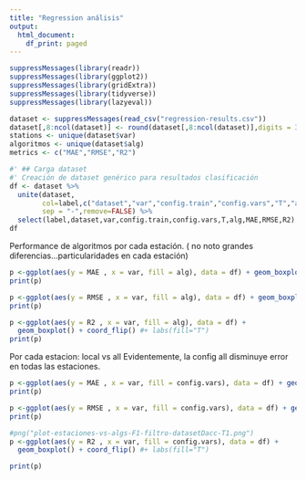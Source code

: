 ```yaml
---
title: "Regression análisis"
output:
  html_document:
    df_print: paged
---
```



```r
suppressMessages(library(readr))
suppressMessages(library(ggplot2))
suppressMessages(library(gridExtra))
suppressMessages(library(tidyverse))
suppressMessages(library(lazyeval))

dataset <- suppressMessages(read_csv("regression-results.csv"))
dataset[,8:ncol(dataset)] <- round(dataset[,8:ncol(dataset)],digits = 3)
stations <- unique(dataset$var)
algoritmos <- unique(dataset$alg)
metrics <- c("MAE","RMSE","R2")


```
```r
#' ## Carga dataset
#' Creación de dataset genérico para resultados clasificación
df <- dataset %>%
  unite(dataset, 
        col=label,c("dataset","var","config.train","config.vars","T","alg"),
        sep = "-",remove=FALSE) %>% 
  select(label,dataset,var,config.train,config.vars,T,alg,MAE,RMSE,R2) 
df

```

Performance de algoritmos por cada estación.
( no noto grandes diferencias...particularidades en cada estación)
```r
p <-ggplot(aes(y = MAE , x = var, fill = alg), data = df) + geom_boxplot() + coord_flip()
print(p)

p <-ggplot(aes(y = RMSE , x = var, fill = alg), data = df) + geom_boxplot() + coord_flip()
print(p)

p <-ggplot(aes(y = R2 , x = var, fill = alg), data = df) + 
  geom_boxplot() + coord_flip() #+ labs(fill="T")
print(p)

```

Por cada estacion: local vs all
Evidentemente, la config all disminuye error en todas las estaciones.
```r

p <-ggplot(aes(y = MAE , x = var, fill = config.vars), data = df) + geom_boxplot() + coord_flip()
print(p)

p <-ggplot(aes(y = RMSE , x = var, fill = config.vars), data = df) + geom_boxplot() + coord_flip()
print(p)

#png("plot-estaciones-vs-algs-F1-filtro-datasetDacc-T1.png")
p <-ggplot(aes(y = R2 , x = var, fill = config.vars), data = df) + 
  geom_boxplot() + coord_flip() #+ labs(fill="T")

print(p)
```
